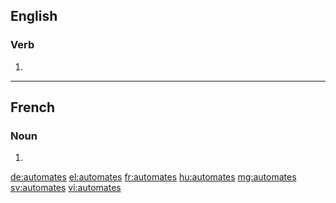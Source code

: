 ==English==

===Verb===
{{head|en}}

# {{en-third-person singular of|automate}}

----

==French==

===Noun===
{{head|fr|g=m-p}}

# {{plural of|automate|lang=fr}}

[[de:automates]]
[[el:automates]]
[[fr:automates]]
[[hu:automates]]
[[mg:automates]]
[[sv:automates]]
[[vi:automates]]